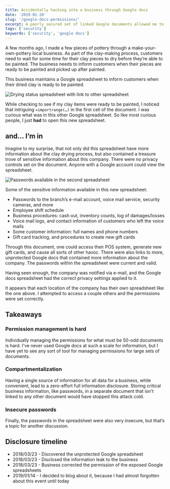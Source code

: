 ```yaml
---
title: Accidentally hacking into a business through Google docs
date: '2019-01-20'
slug: '/google-docs-permissions/'
excerpt: A poorly secured set of linked Google documents allowed me to accidentally gain access to the internal docs of an entire company.
tags: ['security']
keywords: ['security', 'google docs']
---
```


A few months ago, I made a few pieces of pottery through a make-your-own-pottery local business. As part of the clay-making process, customers need to wait for some time for their clay pieces to dry before they’re able to be painted. The business needs to inform customers when their pieces are ready to be painted and picked up after painted.

This business maintains a Google spreadsheet to inform customers when their dried clay is ready to be painted.

![Drying status spreadsheet with link to other spreadsheet](./claybisque.png)

While checking to see if my clay items were ready to be painted, I noticed that intriguing `=importrange(…)` in the first cell of the document. I was curious what was in this other Google spreadsheet. So like most curious people, I just **had** to open this new spreadsheet.

## and… I’m in

Imagine to my surprise, that not only did this spreadsheet have more information about the clay drying process, but also contained a treasure trove of sensitive information about this company. There were no privacy controls set on the document. Anyone with a Google account could view the spreadsheet.

![Passwords available in the second spreadsheet](./passwords.png)

Some of the sensitive information available in this new spreadsheet:

- Passwords to the branch’s e-mail account, voice mail service, security cameras, and more
- Employee shift schedule
- Business procedures: cash out, inventory counts, log of damages/losses
- Voice mail logs, and contact information of customers who left the voice mails
- Some customer information: full names and phone numbers
- Gift card tracking, and procedures to create new gift cards

Through this document, one could access their POS system, generate new gift cards, and cause all sorts of other havoc. There were also links to more, unprotected Google docs that contained more information about the company. The passwords within the spreadsheet were current and valid.

Having seen enough, the company was notified via e-mail, and the Google docs spreadsheet had the correct privacy settings applied to it.

It appears that each location of the company has their own spreadsheet like the one above. I attempted to access a couple others and the permissions were set correctly.

## Takeaways

### Permission management is hard

Individually managing the permissions for what must be 50-odd documents is hard. I've never used Google docs at such a scale for information, but I have yet to see any sort of tool for managing permissions for large sets of documents.

### Compartmentalization

Having a single source of information for all data for a business, while convenient, lead to a zero-effort full information disclosure. Storing critical business information, like passwords, in a separate document that isn't linked to any other document would have stopped this attack cold.

### Insecure passwords

Finally, the passwords in the spreadsheet were also very insecure, but that’s a topic for another discussion.

## Disclosure timeline

- 2018/03/23 - Discovered the unprotected Google spreadsheet
- 2018/03/23 - Disclosed the information leak to the business
- 2018/03/23 - Business corrected the permission of the exposed Google spreadsheets
- 2019/01/14 - I decided to blog about it, because I had almost forgotten about this event until today
